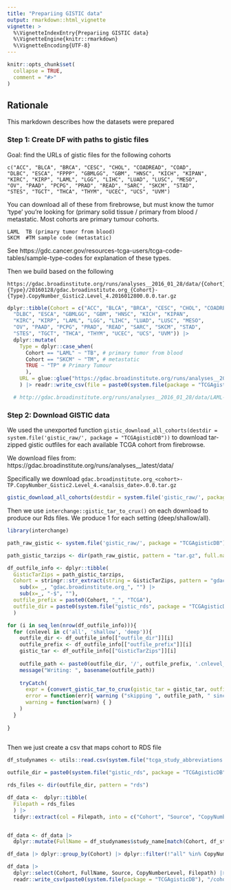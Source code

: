 ```yaml
---
title: "Prepariing GISTIC data"
output: rmarkdown::html_vignette
vignette: >
  %\VignetteIndexEntry{Prepariing GISTIC data}
  %\VignetteEngine{knitr::rmarkdown}
  %\VignetteEncoding{UTF-8}
---
```



```r
knitr::opts_chunk$set(
  collapse = TRUE,
  comment = "#>"
)
```



## Rationale

This markdown describes how the datasets were prepared

### Step 1: Create DF with paths to gistic files

Goal: find the URLs of gistic files for the following cohorts
```
c("ACC", "BLCA", "BRCA", "CESC", "CHOL", "COADREAD", "COAD", 
"DLBC", "ESCA", "FPPP", "GBMLGG", "GBM", "HNSC", "KICH", "KIPAN", 
"KIRC", "KIRP", "LAML", "LGG", "LIHC", "LUAD", "LUSC", "MESO", 
"OV", "PAAD", "PCPG", "PRAD", "READ", "SARC", "SKCM", "STAD", 
"STES", "TGCT", "THCA", "THYM", "UCEC", "UCS", "UVM")
```

You can download all of these from firebrowse, but must know the tumor 'type' you're looking for (primary solid tissue / primary from blood /  metastatic. Most cohorts are primary tumour cohorts.

```
LAML  TB (primary tumor from blood)
SKCM  #TM sample code (metastatic)
```

See  https://gdc.cancer.gov/resources-tcga-users/tcga-code-tables/sample-type-codes for explanation of these types.

Then we build based on the following

```
https://gdac.broadinstitute.org/runs/analyses__2016_01_28/data/{Cohort}-{Type}/20160128/gdac.broadinstitute.org_{Cohort}-{Type}.CopyNumber_Gistic2.Level_4.2016012800.0.0.tar.gz
```



```r
dplyr::tibble(Cohort = c("ACC", "BLCA", "BRCA", "CESC", "CHOL", "COADREAD", "COAD", 
  "DLBC", "ESCA", "GBMLGG", "GBM", "HNSC", "KICH", "KIPAN", 
  "KIRC", "KIRP", "LAML", "LGG", "LIHC", "LUAD", "LUSC", "MESO", 
  "OV", "PAAD", "PCPG", "PRAD", "READ", "SARC", "SKCM", "STAD", 
  "STES", "TGCT", "THCA", "THYM", "UCEC", "UCS", "UVM")) |>
  dplyr::mutate(
    Type = dplyr::case_when(
      Cohort == "LAML" ~ "TB", # primary tumor from blood
      Cohort == "SKCM" ~ "TM", # metastatic
      TRUE ~ "TP" # Primary Tumour
      ),
    URL = glue::glue("https://gdac.broadinstitute.org/runs/analyses__2016_01_28/data/{Cohort}-{Type}/20160128/gdac.broadinstitute.org_{Cohort}-{Type}.CopyNumber_Gistic2.Level_4.2016012800.0.0.tar.gz")
    ) |> readr::write_csv(file = paste0(system.file(package = "TCGAgisticDB"), "/gistic_urls.csv"))

  # http://gdac.broadinstitute.org/runs/analyses__2016_01_28/data/LAML-TB/20160128/gdac.broadinstitute.org_LAML-TB.CopyNumber_Gistic2.Level_4.2016012800.0.0.tar.gz
```

### Step 2: Download GISTIC data

We used the unexported function `gistic_download_all_cohorts(destdir = system.file('gistic_raw/', package = "TCGAgisticDB"))` to download tar-zipped gistic outfiles for each available TCGA cohort from firebrowse.

We download files from: https://gdac.broadinstitute.org/runs/analyses__latest/data/

Specifically we download `gdac.broadinstitute.org_<cohort>-TP.CopyNumber_Gistic2.Level_4.<analsis_date>.0.0.tar.gz`

```r
gistic_download_all_cohorts(destdir = system.file('gistic_raw/', package = "TCGAgisticDB"))
```



Then we use `interchange::gistic_tar_to_crux()` on each download to produce our Rds files. We produce 1 for each setting (deep/shallow/all).

```r
library(interchange)

path_raw_gistic <- system.file('gistic_raw/', package = "TCGAgisticDB")

path_gistic_tarzips <- dir(path_raw_gistic, pattern = "tar.gz", full.names = TRUE)

df_outfile_info <- dplyr::tibble(
  GisticTarZips = path_gistic_tarzips,
  Cohort = stringr::str_extract(string = GisticTarZips, pattern = "gdac.broadinstitute.org_[a-zA-Z]+?-") |>
    sub(x= _, "gdac.broadinstitute.org_", "") |>
    sub(x=_, "-$", ""),
  outfile_prefix = paste0(Cohort, "_", "TCGA"),
  outfile_dir = paste0(system.file("gistic_rds", package = "TCGAgisticDB"), "/")
  )

for (i in seq_len(nrow(df_outfile_info))){
  for (cnlevel in c('all', 'shallow', 'deep')){
    outfile_dir <- df_outfile_info[["outfile_dir"]][i]
    outfile_prefix <- df_outfile_info[["outfile_prefix"]][i]
    gistic_tar <- df_outfile_info[["GisticTarZips"]][i]
    
    outfile_path <- paste0(outfile_dir, '/', outfile_prefix, '.cnlevel_', cnlevel, '.rds')
    message("Writing: ", basename(outfile_path))
    
    tryCatch(
      expr = {convert_gistic_tar_to_crux(gistic_tar = gistic_tar, outfile = outfile_path, isTCGA = TRUE, cnLevel = cnlevel) },
      error = function(err){ warning ("skipping ", outfile_path, " since reading failed") },
      warning = function(warn) { }
    )
  }
  
}
  
```


Then we just create a csv that maps cohort to RDS file

```r
df_studynames <- utils::read.csv(system.file("tcga_study_abbreviations.csv", package = "TCGAgisticDB"), strip.white = TRUE)

outfile_dir = paste0(system.file("gistic_rds", package = "TCGAgisticDB"), "/")

rds_files <- dir(outfile_dir, pattern = "rds")

df_data <-  dplyr::tibble(
  Filepath = rds_files
  ) |>
  tidyr::extract(col = Filepath, into = c("Cohort", "Source", "CopyNumberLevel"), regex = "([a-zA-Z]+?)_([a-zA-Z]+?)\\.cnlevel_([a-zA-Z]+?)\\.rds", remove = FALSE)


df_data <- df_data |>
  dplyr::mutate(FullName = df_studynames$study_name[match(Cohort, df_studynames$abbreviation)])

df_data |> dplyr::group_by(Cohort) |> dplyr::filter(!"all" %in% CopyNumberLevel)

df_data |>
  dplyr::select(Cohort, FullName, Source, CopyNumberLevel, Filepath) |>
  readr::write_csv(paste0(system.file(package = "TCGAgisticDB"), "/cohorts.csv"))
```




